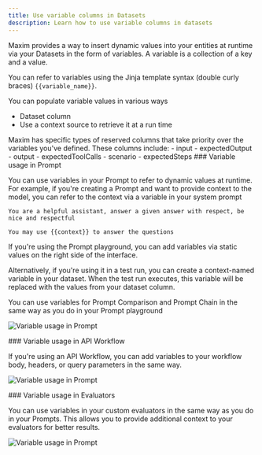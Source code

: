```yaml
---
title: Use variable columns in Datasets
description: Learn how to use variable columns in datasets
---
```


Maxim provides a way to insert dynamic values into your entities at runtime via your Datasets in the form of variables. A variable is a collection of a key and a value.

You can refer to variables using the Jinja template syntax (double curly braces) `{{variable_name}}`.

You can populate variable values in various ways

- Dataset column
- Use a context source to retrieve it at a run time

<Callout type="info">
  Maxim has specific types of reserved columns that take priority over the variables you've defined. These columns include:
  - input
  - expectedOutput
  - output
  - expectedToolCalls
  - scenario
  - expectedSteps

</Callout>

<Steps>

<Step>
### Variable usage in Prompt

You can use variables in your Prompt to refer to dynamic values at runtime.
For example, if you're creating a Prompt and want to provide context to the model, you can refer to the context via a variable in your system prompt

```plaintext
You are a helpful assistant, answer a given answer with respect, be nice and respectful

You may use {{context}} to answer the questions
```

If you're using the Prompt playground, you can add variables via static values on the right side of the interface.

Alternatively, if you're using it in a test run, you can create a context-named variable in your dataset. When the test run executes, this variable will be replaced with the values from your dataset column.

<Callout type="info">
    You can use variables for Prompt Comparison and Prompt Chain in the same way as you do in your Prompt playground
</Callout>

![Variable usage in Prompt](/images/docs/library/how-to/datasets/variables-usage/variable-usage-in-prompt-playground.png)

</Step>

<Step>
### Variable usage in API Workflow

If you're using an API Workflow, you can add variables to your workflow body, headers, or query parameters in the same way.

![Variable usage in Prompt](/images/docs/library/how-to/datasets/variables-usage/variable-usage-in-workflow.png)

</Step>

<Step>
### Variable usage in Evaluators

You can use variables in your custom evaluators in the same way as you do in your Prompts. This allows you to provide additional context to your evaluators for better results.

![Variable usage in Prompt](/images/docs/library/how-to/datasets/variables-usage/variable-usage-in-evaluators.png)

</Step>

</Steps>
